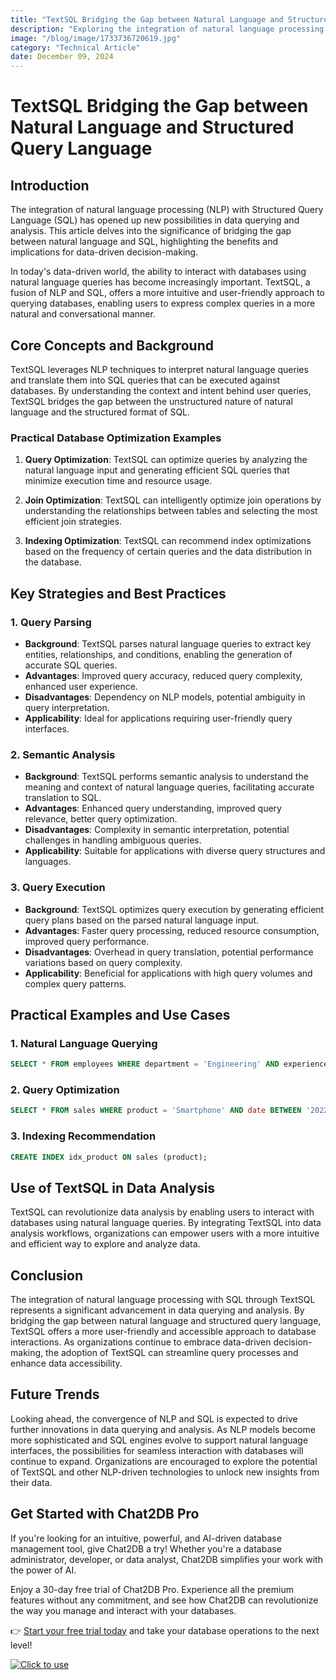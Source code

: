 ```yaml
---
title: "TextSQL Bridging the Gap between Natural Language and Structured Query Language"
description: "Exploring the integration of natural language processing with SQL to enhance data querying and analysis."
image: "/blog/image/1733736720619.jpg"
category: "Technical Article"
date: December 09, 2024
---
```


# TextSQL Bridging the Gap between Natural Language and Structured Query Language

## Introduction

The integration of natural language processing (NLP) with Structured Query Language (SQL) has opened up new possibilities in data querying and analysis. This article delves into the significance of bridging the gap between natural language and SQL, highlighting the benefits and implications for data-driven decision-making.

In today's data-driven world, the ability to interact with databases using natural language queries has become increasingly important. TextSQL, a fusion of NLP and SQL, offers a more intuitive and user-friendly approach to querying databases, enabling users to express complex queries in a more natural and conversational manner.

## Core Concepts and Background

TextSQL leverages NLP techniques to interpret natural language queries and translate them into SQL queries that can be executed against databases. By understanding the context and intent behind user queries, TextSQL bridges the gap between the unstructured nature of natural language and the structured format of SQL.

### Practical Database Optimization Examples

1. **Query Optimization**: TextSQL can optimize queries by analyzing the natural language input and generating efficient SQL queries that minimize execution time and resource usage.

2. **Join Optimization**: TextSQL can intelligently optimize join operations by understanding the relationships between tables and selecting the most efficient join strategies.

3. **Indexing Optimization**: TextSQL can recommend index optimizations based on the frequency of certain queries and the data distribution in the database.

## Key Strategies and Best Practices

### 1. Query Parsing

- **Background**: TextSQL parses natural language queries to extract key entities, relationships, and conditions, enabling the generation of accurate SQL queries.
- **Advantages**: Improved query accuracy, reduced query complexity, enhanced user experience.
- **Disadvantages**: Dependency on NLP models, potential ambiguity in query interpretation.
- **Applicability**: Ideal for applications requiring user-friendly query interfaces.

### 2. Semantic Analysis

- **Background**: TextSQL performs semantic analysis to understand the meaning and context of natural language queries, facilitating accurate translation to SQL.
- **Advantages**: Enhanced query understanding, improved query relevance, better query optimization.
- **Disadvantages**: Complexity in semantic interpretation, potential challenges in handling ambiguous queries.
- **Applicability**: Suitable for applications with diverse query structures and languages.

### 3. Query Execution

- **Background**: TextSQL optimizes query execution by generating efficient query plans based on the parsed natural language input.
- **Advantages**: Faster query processing, reduced resource consumption, improved query performance.
- **Disadvantages**: Overhead in query translation, potential performance variations based on query complexity.
- **Applicability**: Beneficial for applications with high query volumes and complex query patterns.

## Practical Examples and Use Cases

### 1. Natural Language Querying

```sql
SELECT * FROM employees WHERE department = 'Engineering' AND experience > 5 years;
```

### 2. Query Optimization

```sql
SELECT * FROM sales WHERE product = 'Smartphone' AND date BETWEEN '2022-01-01' AND '2022-12-31';
```

### 3. Indexing Recommendation

```sql
CREATE INDEX idx_product ON sales (product);
```

## Use of TextSQL in Data Analysis

TextSQL can revolutionize data analysis by enabling users to interact with databases using natural language queries. By integrating TextSQL into data analysis workflows, organizations can empower users with a more intuitive and efficient way to explore and analyze data.

## Conclusion

The integration of natural language processing with SQL through TextSQL represents a significant advancement in data querying and analysis. By bridging the gap between natural language and structured query language, TextSQL offers a more user-friendly and accessible approach to database interactions. As organizations continue to embrace data-driven decision-making, the adoption of TextSQL can streamline query processes and enhance data accessibility.

## Future Trends

Looking ahead, the convergence of NLP and SQL is expected to drive further innovations in data querying and analysis. As NLP models become more sophisticated and SQL engines evolve to support natural language interfaces, the possibilities for seamless interaction with databases will continue to expand. Organizations are encouraged to explore the potential of TextSQL and other NLP-driven technologies to unlock new insights from their data.


## Get Started with Chat2DB Pro

If you're looking for an intuitive, powerful, and AI-driven database management tool, give Chat2DB a try! Whether you're a database administrator, developer, or data analyst, Chat2DB simplifies your work with the power of AI.

Enjoy a 30-day free trial of Chat2DB Pro. Experience all the premium features without any commitment, and see how Chat2DB can revolutionize the way you manage and interact with your databases.

👉 [Start your free trial today](https://chat2db.ai/pricing) and take your database operations to the next level!


[![Click to use](/image/blog/bg/chat2db.jpg)](https://chat2db.ai/)
